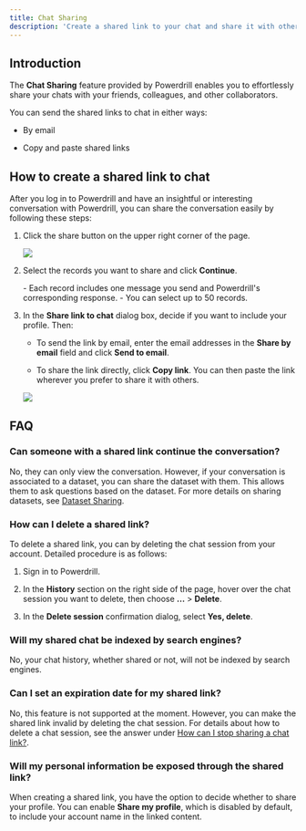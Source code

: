 ```yaml
---
title: Chat Sharing
description: 'Create a shared link to your chat and share it with others'
---
```


## Introduction


The **Chat Sharing** feature provided by Powerdrill enables you to effortlessly share your chats with your friends, colleagues, and other collaborators. 

You can send the shared links to chat in either ways:

- By email

- Copy and paste shared links



## How to create a shared link to chat

After you log in to Powerdrill and have an insightful or interesting conversation with Powerdrill, you can share the conversation easily by following these steps:

1. Click the share button on the upper right corner of the page.

    <Frame>
        <img src="/images/chat-share-button.png" style={{ borderRadius: '0.5rem' }} />
    </Frame>


2. Select the records you want to share and click **Continue**.

    <Info>
        - Each record includes one message you send and Powerdrill's corresponding response.
        - You can select up to 50 records.
    </Info>

3. In the **Share link to chat** dialog box, decide if you want to include your profile. Then:

    - To send the link by email, enter the email addresses in the **Share by email** field and click **Send to email**.

    - To share the link directly, click **Copy link**. You can then paste the link wherever you prefer to share it with others.

    <Frame>
        <img src="/images/share-link-window.png" style={{ borderRadius: '0.5rem' }} />
    </Frame>


    
## FAQ

### Can someone with a shared link continue the conversation?

No, they can only view the conversation. However, if your conversation is associated to a dataset, you can share the dataset with them. This allows them to ask questions based on the dataset. For more details on sharing datasets, see [Dataset Sharing](/features/dataset-sharing).


### How can I delete a shared link?

To delete a shared link, you can by deleting the chat session from your account. Detailed procedure is as follows:

1. Sign in to Powerdrill.

2. In the **History** section on the right side of the page, hover over the chat session you want to delete, then choose **...** > **Delete**.

3. In the **Delete session** confirmation dialog, select **Yes, delete**.


### Will my shared chat be indexed by search engines?

No, your chat history, whether shared or not, will not be indexed by search engines. 


### Can I set an expiration date for my shared link?

No, this feature is not supported at the moment. However, you can make the shared link invalid by deleting the chat session. For details about how to delete a chat session, see the answer under [How can I stop sharing a chat link?](#how-can-i-delete-a-shared-link).


### Will my personal information be exposed through the shared link?

When creating a shared link, you have the option to decide whether to share your profile. You can enable **Share my profile**, which is disabled by default, to include your account name in the linked content. 



